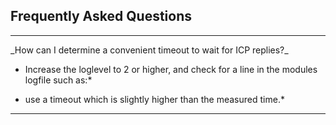 ==Frequently Asked Questions==

----

_How can I determine a convenient timeout to wait for ICP replies?_

*Increase the loglevel to 2 or higher, and check for a line in the modules logfile such as:*

{{{Recieved UDP datagram with 115 bytes from 192.168.0.1:0 after 224 microseconds}}}

*use a timeout which is slightly higher than the measured time.*

----